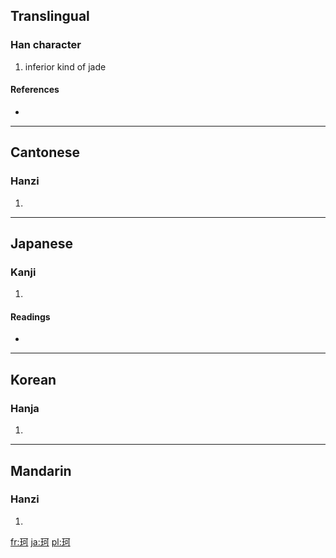==Translingual==

===Han character===
{{Han char|rn=96|rad=玉|as=05|sn=9|four=1112<sub>0</sub>|canj=一土一弓口 (MGMNR)}}

# inferior kind of jade

====References====
* {{Han ref|kx=0729.120|dkj=20906|dj=1141.040|hdz=21105.180|uh=73C2|ud=29634|bh=CFC8|bd=53192}}

----

==Cantonese==

===Hanzi===
{{yue-hanzi|jyut=|y=o1}}

# {{defn|Cantonese}}

----

==Japanese==

===Kanji===
{{ja-kanji|grade=|rs=玉05}}

# {{defn|Japanese}}

====Readings====
* {{ja-readings|on=[[か]] (ka)|kun=[[くつわがい]] (kutsuwagai), [[くつわ]] (kutsuwa)}}

----

==Korean==

===Hanja===
{{ko-hanja|hangeul=가|eumhun=|rv=ga|mr=ka|y=ka}}

# {{defn|Korean}}

----

==Mandarin==

===Hanzi===
{{cmn-hanzi|pin=[[kē]] ([[ke1]])|wg=k'o<sup>1</sup>}}

# {{defn|Mandarin}}

[[fr:珂]]
[[ja:珂]]
[[pl:珂]]